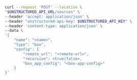 ```bash REST (Create)
curl --request 'POST' --location \
"$UNSTRUCTURED_API_URL/sources" \
--header 'accept: application/json' \
--header "unstructured-api-key: $UNSTRUCTURED_API_KEY" \
--header 'content-type: application/json' \
--data \
'{
    "name": "<name>",
    "type": "box",
    "config": {
        "remote_url": "<remote-url>",
        "recursive": <true|false>,
        "box_app_config": "<box-app-config>"
    }
}'
```